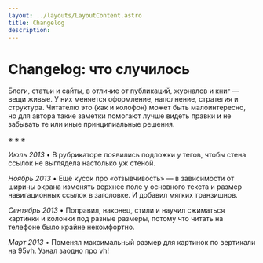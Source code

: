 ```yaml
---
layout: ../layouts/LayoutContent.astro
title: Changelog
description:
---
```



# Changelog: что случилось

Блоги, статьи и сайты, в отличие от публикаций, журналов и книг — вещи живые. У них меняется оформление, наполнение, стратегия и структура. Читателю это (как и колофон) может быть малоинтересно, но для автора такие заметки помогают лучше видеть правки и не забывать те или иные принципиальные решения.

※ ※ ※

<em>Июль 2013</em> • В рубрикаторе появились подложки у тегов, чтобы стена ссылок не выглядела настолько уж стеной.

<em>Ноябрь 2013</em> • Ещё кусок про «отзывчивость» — в зависимости от ширины экрана изменять верхнее поле у основного текста и размер навигационных ссылок в заголовке. И добавил мягких транзишнов.

<em>Сентябрь 2013</em> • Поправил, наконец, стили и научил сжиматься картинки и колонки под разные размеры, потому что читать на телефоне было крайне некомфортно.

<em>Март 2013</em> • Поменял максимальный размер для картинок по вертикали на 95vh. Узнал заодно про vh!
